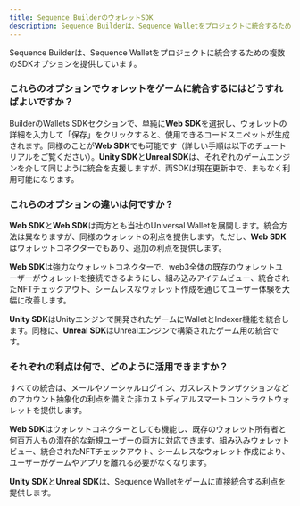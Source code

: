 ```yaml
---
title: Sequence BuilderのウォレットSDK
description: Sequence Builderは、Sequence Walletをプロジェクトに統合するための様々なSDKオプションを提供しています。ウォレットSDKセクションでWeb SDK、Web SDK、Unity SDK、またはUnreal SDKを選択することで、ユーザーは簡単にウォレットの詳細を入力し、統合用のコードスニペットを生成できます。
---
```


Sequence Builderは、Sequence Walletをプロジェクトに統合するための複数のSDKオプションを提供しています。

### これらのオプションでウォレットをゲームに統合するにはどうすればよいですか？

BuilderのWallets SDKセクションで、単純に**Web SDK**を選択し、ウォレットの詳細を入力して「保存」をクリックすると、使用できるコードスニペットが生成されます。同様のことが**Web SDK**でも可能です（詳しい手順は以下のチュートリアルをご覧ください）。**Unity SDK**と**Unreal SDK**は、それぞれのゲームエンジンを介して同じように統合を支援しますが、両SDKは現在更新中で、まもなく利用可能になります。

### これらのオプションの違いは何ですか？

**Web SDK**と**Web SDK**は両方とも当社のUniversal Walletを展開します。統合方法は異なりますが、同様のウォレットの利点を提供します。ただし、**Web SDK**はウォレットコネクターでもあり、追加の利点を提供します。

**Web SDK**は強力なウォレットコネクターで、web3全体の既存のウォレットユーザーがウォレットを接続できるようにし、組み込みアイテムビュー、統合されたNFTチェックアウト、シームレスなウォレット作成を通じてユーザー体験を大幅に改善します。

**Unity SDK**はUnityエンジンで開発されたゲームにWalletとIndexer機能を統合します。同様に、**Unreal SDK**はUnrealエンジンで構築されたゲーム用の統合です。

### それぞれの利点は何で、どのように活用できますか？

すべての統合は、メールやソーシャルログイン、ガスレストランザクションなどのアカウント抽象化の利点を備えた非カストディアルスマートコントラクトウォレットを提供します。

**Web SDK**はウォレットコネクターとしても機能し、既存のウォレット所有者と何百万人もの潜在的な新規ユーザーの両方に対応できます。組み込みウォレットビュー、統合されたNFTチェックアウト、シームレスなウォレット作成により、ユーザーがゲームやアプリを離れる必要がなくなります。

**Unity SDK**と**Unreal SDK**は、Sequence Walletをゲームに直接統合する利点を提供します。
